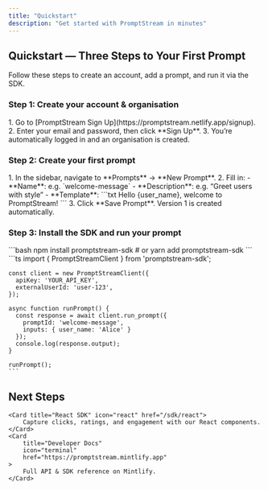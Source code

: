 ```yaml
---
title: "Quickstart"
description: "Get started with PromptStream in minutes"
---
```


## Quickstart — Three Steps to Your First Prompt

Follow these steps to create an account, add a prompt, and run it via the SDK.

### Step 1: Create your account & organisation

<AccordionGroup>
    <Accordion icon="user-plus" title="Sign up">
        1. Go to [PromptStream Sign
        Up](https://promptstream.netlify.app/signup). 2. Enter your email and
        password, then click **Sign Up**. 3. You’re automatically logged in and
        an organisation is created.
    </Accordion>
</AccordionGroup>

### Step 2: Create your first prompt

<AccordionGroup>
    <Accordion icon="pencil" title="Add a new prompt">
        1. In the sidebar, navigate to **Prompts** → **New Prompt**. 2. Fill in:
        - **Name**: e.g. `welcome-message` - **Description**: e.g. “Greet users
        with style” - **Template**: ```txt Hello {user_name}, welcome to
        PromptStream! ``` 3. Click **Save Prompt**. Version 1 is created
        automatically.
    </Accordion>
</AccordionGroup>

### Step 3: Install the SDK and run your prompt

<AccordionGroup>
  <Accordion icon="code" title="Install the SDK">
    ```bash
    npm install promptstream-sdk
    # or
    yarn add promptstream-sdk
    ```
  </Accordion>
  <Accordion icon="play-circle" title="Initialize and run">
    ```ts
    import { PromptStreamClient } from 'promptstream-sdk';

    const client = new PromptStreamClient({
      apiKey: 'YOUR_API_KEY',
      externalUserId: 'user-123',
    });

    async function runPrompt() {
      const response = await client.run_prompt({
        promptId: 'welcome-message',
        inputs: { user_name: 'Alice' }
      });
      console.log(response.output);
    }

    runPrompt();
    ```

  </Accordion>
</AccordionGroup>

## Next Steps

<CardGroup>

    <Card title="React SDK" icon="react" href="/sdk/react">
        Capture clicks, ratings, and engagement with our React components.
    </Card>
    <Card
        title="Developer Docs"
        icon="terminal"
        href="https://promptstream.mintlify.app"
    >
        Full API & SDK reference on Mintlify.
    </Card>

</CardGroup>
